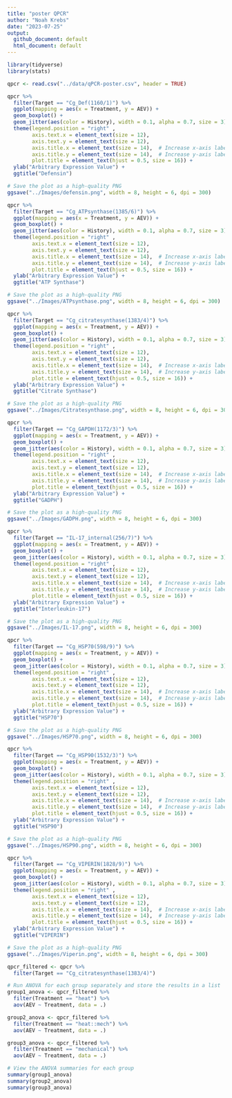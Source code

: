 ```yaml
---
title: "poster QPCR"
author: "Noah Krebs"
date: "2023-07-25"
output:
  github_document: default
  html_document: default
---
```

```r
library(tidyverse)
library(stats)
```

```r
qpcr <- read.csv("../data/qPCR-poster.csv", header = TRUE)

```


```r

qpcr %>%
  filter(Target == "Cg_Def(1160/1)") %>%
  ggplot(mapping = aes(x = Treatment, y = AEV)) + 
  geom_boxplot() +
  geom_jitter(aes(color = History), width = 0.1, alpha = 0.7, size = 3) +
  theme(legend.position = "right" ,
        axis.text.x = element_text(size = 12),
        axis.text.y = element_text(size = 12),
        axis.title.x = element_text(size = 14),  # Increase x-axis label font size to 14
        axis.title.y = element_text(size = 14),  # Increase y-axis label font size to 14
        plot.title = element_text(hjust = 0.5, size = 16)) +
  ylab("Arbitrary Expression Value") +
  ggtitle("Defensin")

# Save the plot as a high-quality PNG
ggsave("../Images/defensin.png", width = 8, height = 6, dpi = 300)

```

```r
qpcr %>%
  filter(Target == "Cg_ATPsynthase(1385/6)") %>%
  ggplot(mapping = aes(x = Treatment, y = AEV)) + 
  geom_boxplot() +
  geom_jitter(aes(color = History), width = 0.1, alpha = 0.7, size = 3) +
  theme(legend.position = "right" ,
        axis.text.x = element_text(size = 12),
        axis.text.y = element_text(size = 12),
        axis.title.x = element_text(size = 14),  # Increase x-axis label font size to 14
        axis.title.y = element_text(size = 14),  # Increase y-axis label font size to 14
        plot.title = element_text(hjust = 0.5, size = 16)) +
  ylab("Arbitrary Expression Value") +
  ggtitle("ATP Synthase")

# Save the plot as a high-quality PNG
ggsave("../Images/ATPsynthase.png", width = 8, height = 6, dpi = 300)
```

```r
qpcr %>%
  filter(Target == "Cg_citratesynthase(1383/4)") %>%
  ggplot(mapping = aes(x = Treatment, y = AEV)) + 
  geom_boxplot() +
  geom_jitter(aes(color = History), width = 0.1, alpha = 0.7, size = 3) +
  theme(legend.position = "right" ,
        axis.text.x = element_text(size = 12),
        axis.text.y = element_text(size = 12),
        axis.title.x = element_text(size = 14),  # Increase x-axis label font size to 14
        axis.title.y = element_text(size = 14),  # Increase y-axis label font size to 14
        plot.title = element_text(hjust = 0.5, size = 16)) +
  ylab("Arbitrary Expression Value") +
  ggtitle("Citrate Synthase")

# Save the plot as a high-quality PNG
ggsave("../Images/Citratesynthase.png", width = 8, height = 6, dpi = 300)
```
```r
qpcr %>%
  filter(Target == "Cg_GAPDH(1172/3)") %>%
  ggplot(mapping = aes(x = Treatment, y = AEV)) + 
  geom_boxplot() +
  geom_jitter(aes(color = History), width = 0.1, alpha = 0.7, size = 3) +
  theme(legend.position = "right" ,
        axis.text.x = element_text(size = 12),
        axis.text.y = element_text(size = 12),
        axis.title.x = element_text(size = 14),  # Increase x-axis label font size to 14
        axis.title.y = element_text(size = 14),  # Increase y-axis label font size to 14
        plot.title = element_text(hjust = 0.5, size = 16)) +
  ylab("Arbitrary Expression Value") +
  ggtitle("GADPH")

# Save the plot as a high-quality PNG
ggsave("../Images/GADPH.png", width = 8, height = 6, dpi = 300)
```
```r
qpcr %>%
  filter(Target == "IL-17_internal(256/7)") %>%
  ggplot(mapping = aes(x = Treatment, y = AEV)) + 
  geom_boxplot() +
  geom_jitter(aes(color = History), width = 0.1, alpha = 0.7, size = 3) +
  theme(legend.position = "right" ,
        axis.text.x = element_text(size = 12),
        axis.text.y = element_text(size = 12),
        axis.title.x = element_text(size = 14),  # Increase x-axis label font size to 14
        axis.title.y = element_text(size = 14),  # Increase y-axis label font size to 14
        plot.title = element_text(hjust = 0.5, size = 16)) +
  ylab("Arbitrary Expression Value") +
  ggtitle("Interleukin-17")

# Save the plot as a high-quality PNG
ggsave("../Images/IL-17.png", width = 8, height = 6, dpi = 300)
```
```r
qpcr %>%
  filter(Target == "Cg_HSP70(598/9)") %>%
  ggplot(mapping = aes(x = Treatment, y = AEV)) + 
  geom_boxplot() +
  geom_jitter(aes(color = History), width = 0.1, alpha = 0.7, size = 3) +
  theme(legend.position = "right" ,
        axis.text.x = element_text(size = 12),
        axis.text.y = element_text(size = 12),
        axis.title.x = element_text(size = 14),  # Increase x-axis label font size to 14
        axis.title.y = element_text(size = 14),  # Increase y-axis label font size to 14
        plot.title = element_text(hjust = 0.5, size = 16)) +
  ylab("Arbitrary Expression Value") +
  ggtitle("HSP70")

# Save the plot as a high-quality PNG
ggsave("../Images/HSP70.png", width = 8, height = 6, dpi = 300)
```

```r
qpcr %>%
  filter(Target == "Cg_HSP90(1532/3)") %>%
  ggplot(mapping = aes(x = Treatment, y = AEV)) + 
  geom_boxplot() +
  geom_jitter(aes(color = History), width = 0.1, alpha = 0.7, size = 3) +
  theme(legend.position = "right" ,
        axis.text.x = element_text(size = 12),
        axis.text.y = element_text(size = 12),
        axis.title.x = element_text(size = 14),  # Increase x-axis label font size to 14
        axis.title.y = element_text(size = 14),  # Increase y-axis label font size to 14
        plot.title = element_text(hjust = 0.5, size = 16)) +
  ylab("Arbitrary Expression Value") +
  ggtitle("HSP90")

# Save the plot as a high-quality PNG
ggsave("../Images/HSP90.png", width = 8, height = 6, dpi = 300)
```

```r
qpcr %>%
  filter(Target == "Cg_VIPERIN(1828/9)") %>%
  ggplot(mapping = aes(x = Treatment, y = AEV)) + 
  geom_boxplot() +
  geom_jitter(aes(color = History), width = 0.1, alpha = 0.7, size = 3) +
  theme(legend.position = "right" ,
        axis.text.x = element_text(size = 12),
        axis.text.y = element_text(size = 12),
        axis.title.x = element_text(size = 14),  # Increase x-axis label font size to 14
        axis.title.y = element_text(size = 14),  # Increase y-axis label font size to 14
        plot.title = element_text(hjust = 0.5, size = 16)) +
  ylab("Arbitrary Expression Value") +
  ggtitle("VIPERIN")

# Save the plot as a high-quality PNG
ggsave("../Images/Viperin.png", width = 8, height = 6, dpi = 300)
```
```r
qpcr_filtered <- qpcr %>%
  filter(Target == "Cg_citratesynthase(1383/4)")

# Run ANOVA for each group separately and store the results in a list
group1_anova <- qpcr_filtered %>%
  filter(Treatment == "heat") %>%
  aov(AEV ~ Treatment, data = .)

group2_anova <- qpcr_filtered %>%
  filter(Treatment == "heat::mech") %>%
  aov(AEV ~ Treatment, data = .)

group3_anova <- qpcr_filtered %>%
  filter(Treatment == "mechanical") %>%
  aov(AEV ~ Treatment, data = .)

# View the ANOVA summaries for each group
summary(group1_anova)
summary(group2_anova)
summary(group3_anova)
```

